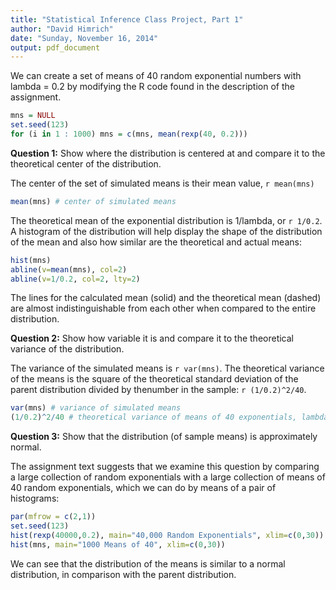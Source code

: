 ```yaml
---
title: "Statistical Inference Class Project, Part 1"
author: "David Himrich"
date: "Sunday, November 16, 2014"
output: pdf_document
---
```


We can create a set of means of 40 random exponential numbers with lambda = 0.2 by modifying the R code found in the description of the assignment.

```r
mns = NULL
set.seed(123)
for (i in 1 : 1000) mns = c(mns, mean(rexp(40, 0.2)))

```

**Question 1:** Show where the distribution is centered at and compare it to the theoretical center of the distribution.

The center of the set of simulated means is their mean value, `r mean(mns)`
```r
mean(mns) # center of simulated means
```

The theoretical mean of the exponential distribution is 1/lambda, or `r 1/0.2`. A histogram of the distribution will help display the shape of the distribution of the mean and also how similar are the theoretical and actual means:
```r
hist(mns)
abline(v=mean(mns), col=2)
abline(v=1/0.2, col=2, lty=2)
```

The lines for the calculated mean (solid) and the theoretical mean (dashed) are almost indistinguishable from each other when compared to the entire distribution.

**Question 2:** Show how variable it is and compare it to the theoretical variance of the distribution.

The variance of the simulated means is `r var(mns)`. The theoretical variance of the means is the square of the theoretical standard deviation of the parent distribution divided by thenumber in the sample: `r (1/0.2)^2/40`.
```r
var(mns) # variance of simulated means
(1/0.2)^2/40 # theoretical variance of means of 40 exponentials, lambda=0.2

```

**Question 3:** Show that the distribution (of sample means) is approximately normal.

The assignment text suggests that we examine this question by comparing a large collection of random exponentials with a large collection of means of 40 random exponentials, which we can do by means of a pair of histograms:
```r
par(mfrow = c(2,1))
set.seed(123)
hist(rexp(40000,0.2), main="40,000 Random Exponentials", xlim=c(0,30))
hist(mns, main="1000 Means of 40", xlim=c(0,30))

```

We can see that the distribution of the means is similar to a normal distribution, in comparison with the parent distribution.
